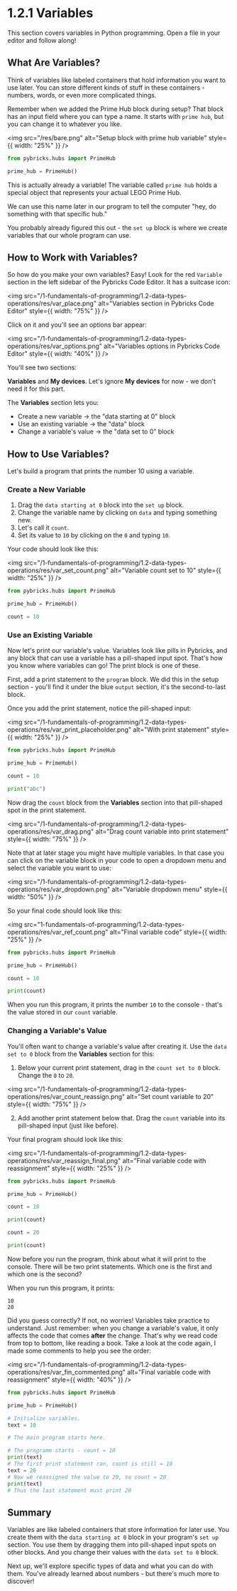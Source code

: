 
<Meta title="1. Fundamentals of Programming/1.2 Data Types & Operations/1.2.1 Variables" />

# 1.2.1 Variables

This section covers variables in Python programming. Open a file in your editor and follow along!

## What Are Variables?

Think of variables like labeled containers that hold information you want to use later. You can store different kinds of stuff in these containers - numbers, words, or even more complicated things.

Remember when we added the Prime Hub block during setup? That block has an input field where you can type a name. It starts with `prime hub`, but you can change it to whatever you like.

<img
  src="/res/bare.png"
  alt="Setup block with prime hub variable"
  style={{ width: "25%" }}
/>

```python
from pybricks.hubs import PrimeHub

prime_hub = PrimeHub()
```

This is actually already a variable! The variable called `prime hub` holds a special object that represents your actual LEGO Prime Hub.

We can use this name later in our program to tell the computer "hey, do something with that specific hub."

You probably already figured this out - the `set up` block is where we create variables that our whole program can use.

## How to Work with Variables?

So how do you make your own variables? Easy! Look for the red `Variable` section in the left sidebar of the Pybricks Code Editor. It has a suitcase icon:

<img
  src="/1-fundamentals-of-programming/1.2-data-types-operations/res/var_place.png"
  alt="Variables section in Pybricks Code Editor"
  style={{ width: "75%" }}
/>

Click on it and you'll see an options bar appear:

<img
  src="/1-fundamentals-of-programming/1.2-data-types-operations/res/var_options.png"
  alt="Variables options in Pybricks Code Editor"
  style={{ width: "40%" }}
/>

You'll see two sections:

**Variables** and **My devices**. Let's ignore **My devices** for now - we don't need it for this part.

The **Variables** section lets you:

- Create a new variable → the "data starting at 0" block
- Use an existing variable → the "data" block
- Change a variable's value → the "data set to 0" block

## How to Use Variables?

Let's build a program that prints the number 10 using a variable.

### Create a New Variable

1. Drag the `data starting at 0` block into the `set up` block.
2. Change the variable name by clicking on `data` and typing something new.
3. Let's call it `count`.
4. Set its value to `10` by clicking on the `0` and typing `10`.

Your code should look like this:

<img
  src="/1-fundamentals-of-programming/1.2-data-types-operations/res/var_set_count.png"
  alt="Variable count set to 10"
  style={{ width: "25%" }}
/>

```python
from pybricks.hubs import PrimeHub

prime_hub = PrimeHub()

count = 10

```

### Use an Existing Variable

Now let's print our variable's value. Variables look like pills in Pybricks, and any block that can use a variable has a pill-shaped input spot. That's how you know where variables can go! The print block is one of these.

First, add a print statement to the `program` block. We did this in the setup section - you'll find it under the blue `output` section, it's the second-to-last block.

Once you add the print statement, notice the pill-shaped input:

<img
  src="/1-fundamentals-of-programming/1.2-data-types-operations/res/var_print_placeholder.png"
  alt="With print statement"
  style={{ width: "25%" }}
/>

```python
from pybricks.hubs import PrimeHub

prime_hub = PrimeHub()

count = 10

print("abc")
```

Now drag the `count` block from the **Variables** section into that pill-shaped spot in the print statement.

<img
  src="/1-fundamentals-of-programming/1.2-data-types-operations/res/var_drag.png"
  alt="Drag count variable into print statement"
  style={{ width: "75%" }}
/>

Note that at later stage you might have multiple variables. In that case you can click on the variable block in your code to open a dropdown menu and select the variable you want to use:

<img
  src="/1-fundamentals-of-programming/1.2-data-types-operations/res/var_dropdown.png"
  alt="Variable dropdown menu"
  style={{ width: "50%" }}
/>

So your final code should look like this:

<img
  src="1-fundamentals-of-programming/1.2-data-types-operations/res/var_ref_count.png"
  alt="Final variable code"
  style={{ width: "25%" }}
/>

```python
from pybricks.hubs import PrimeHub

prime_hub = PrimeHub()

count = 10

print(count)
```

When you run this program, it prints the number `10` to the console - that's the value stored in our `count` variable.

### Changing a Variable's Value

You'll often want to change a variable's value after creating it. Use the `data set to 0` block from the **Variables** section for this:

1. Below your current print statement, drag in the `count set to 0` block. Change the `0` to `20`.

<img
  src="/1-fundamentals-of-programming/1.2-data-types-operations/res/var_count_reassign.png"
  alt="Set count variable to 20"
  style={{ width: "75%" }}
/>

2. Add another print statement below that. Drag the `count` variable into its pill-shaped input (just like before).

Your final program should look like this:

<img
  src="/1-fundamentals-of-programming/1.2-data-types-operations/res/var_reassign_final.png"
  alt="Final variable code with reassignment"
  style={{ width: "25%" }}
/>

```python
from pybricks.hubs import PrimeHub

prime_hub = PrimeHub()

count = 10

print(count)

count = 20

print(count)
```

Now before you run the program, think about what it will print to the console. There will be two print statements. Which one is the first and which one is the second?

When you run this program, it prints:

```shell
10
20
```

Did you guess correctly? If not, no worries! Variables take practice to understand. Just remember: when you change a variable's value, it only affects the code that comes **after** the change. That's why we read code from top to bottom, like reading a book. Take a look at the code again, I made some comments to help you see the order:

<img
  src="/1-fundamentals-of-programming/1.2-data-types-operations/res/var_fin_commented.png"
  alt="Final variable code with reassignment"
  style={{ width: "40%" }}
/>

```python
from pybricks.hubs import PrimeHub

prime_hub = PrimeHub()

# Initialize variables.
text = 10

# The main program starts here.

# The programm starts - count = 10
print(text)
# The first print statement ran, count is still = 10
text = 20
# Now we reassigned the value to 20, so count = 20
print(text)
# Thus the last statement must print 20
```

## Summary

Variables are like labeled containers that store information for later use. You create them with the `data starting at 0` block in your program's `set up` section. You use them by dragging them into pill-shaped input spots on other blocks. And you change their values with the `data set to 0` block.

Next up, we'll explore specific types of data and what you can do with them. You've already learned about numbers - but there's much more to discover!
